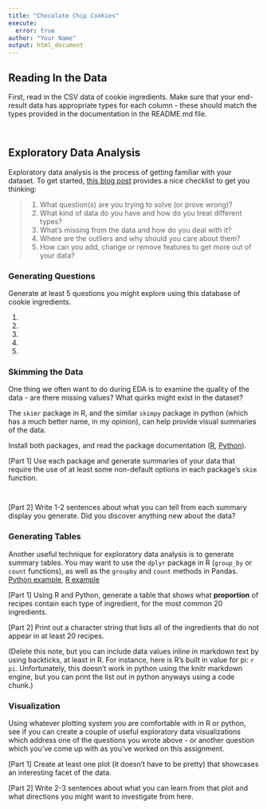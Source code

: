 ```yaml
---
title: "Chocolate Chip Cookies"
execute:
  error: true
author: "Your Name"
output: html_document
---
```


## Reading In the Data

First, read in the CSV data of cookie ingredients.
Make sure that your end-result data has appropriate types for each column - these should match the types provided in the documentation in the README.md file.

```r

```

```python

```


## Exploratory Data Analysis

Exploratory data analysis is the process of getting familiar with your dataset. To get started, [this blog post](https://www.mrdbourke.com/a-gentle-introduction-to-exploratory-data-analysis/) provides a nice checklist to get you thinking:

> 1.  What question(s) are you trying to solve (or prove wrong)?
> 2.  What kind of data do you have and how do you treat different types?
> 3.  What's missing from the data and how do you deal with it?
> 4.  Where are the outliers and why should you care about them?
> 5.  How can you add, change or remove features to get more out of your data?

### Generating Questions

Generate at least 5 questions you might explore using this database of cookie ingredients.

1.
2. 
3. 
4. 
5. 


### Skimming the Data

One thing we often want to do during EDA is to examine the quality of the data - are there missing values? What quirks might exist in the dataset?

The `skimr` package in R, and the similar `skimpy` package in python (which has a much better name, in my opinion), can help provide visual summaries of the data. 

Install both packages, and read the package documentation ([R](https://cran.r-project.org/web/packages/skimr/vignettes/skimr.html), [Python](https://pypi.org/project/skimpy/)).

[Part 1] Use each package and generate summaries of your data that require the use of at least some non-default options in each package's `skim` function.


```r

```

```python

```

[Part 2] Write 1-2 sentences about what you can tell from each summary display you generate. Did you discover anything new about the data?

### Generating Tables

Another useful technique for exploratory data analysis is to generate summary tables. 
You may want to use the `dplyr` package in R (`group_by` or `count` functions), as well as the `groupby` and `count` methods in Pandas. [Python example](https://sparkbyexamples.com/pandas/pandas-groupby-count-examples/), [R example](https://dplyr.tidyverse.org/reference/count.html)

[Part 1] Using R and Python, generate a table that shows what **proportion** of recipes contain each type of ingredient, for the most common 20 ingredients.

[Part 2] Print out a character string that lists all of the ingredients that do not appear in at least 20 recipes.


(Delete this note, but you can include data values inline in markdown text by using backticks, at least in R. For instance, here is R's built in value for pi: `r pi`. Unfortunately, this doesn't work in python using the knitr markdown engine, but you can print the list out in python anyways using a code chunk.)

### Visualization

Using whatever plotting system you are comfortable with in R or python, see if you can create a couple of useful exploratory data visualizations which address one of the questions you wrote above - or another question which you've come up with as you've worked on this assignment.

[Part 1] Create at least one plot (it doesn't have to be pretty) that showcases an interesting facet of the data.

[Part 2] Write 2-3 sentences about what you can learn from that plot and what directions you might want to investigate from here.
